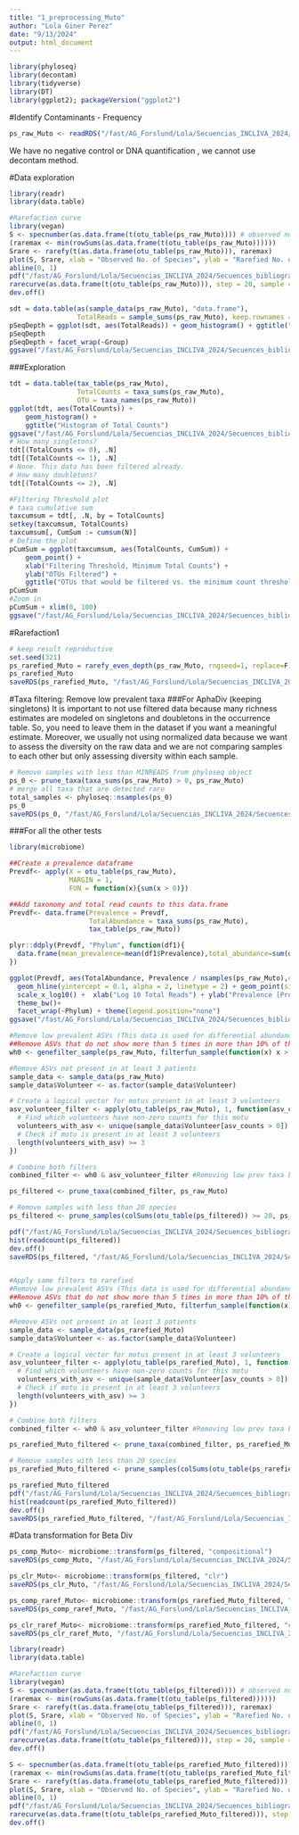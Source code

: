 ```yaml
---
title: "1_preprocessing_Muto"
author: "Lola Giner Perez"
date: "9/13/2024"
output: html_document
---
```


```r
library(phyloseq)
library(decontam)
library(tidyverse)
library(DT)
library(ggplot2); packageVersion("ggplot2")
```

#Identify Contaminants - Frequency
```r
ps_raw_Muto <- readRDS("/fast/AG_Forslund/Lola/Secuencias_INCLIVA_2024/Secuences_bibliography/Muto_analysis/outputs/ps_raw_Muto.Rds") 
```

We have no negative control or DNA quantification , we cannot use decontam method.

#Data exploration
```r
library(readr)
library(data.table)

#Rarefaction curve
library(vegan)
S <- specnumber(as.data.frame(t(otu_table(ps_raw_Muto)))) # observed number of species
(raremax <- min(rowSums(as.data.frame(t(otu_table(ps_raw_Muto))))))
Srare <- rarefy(t(as.data.frame(otu_table(ps_raw_Muto))), raremax)
plot(S, Srare, xlab = "Observed No. of Species", ylab = "Rarefied No. of Species")
abline(0, 1)
pdf("/fast/AG_Forslund/Lola/Secuencias_INCLIVA_2024/Secuences_bibliography/Muto_analysis/outputs/Figures/raref_curve.pdf")
rarecurve(as.data.frame(t(otu_table(ps_raw_Muto))), step = 20, sample = raremax, col = "black", cex = 0.6)
dev.off()
```

```r
sdt = data.table(as(sample_data(ps_raw_Muto), "data.frame"),
                 TotalReads = sample_sums(ps_raw_Muto), keep.rownames = TRUE)
pSeqDepth = ggplot(sdt, aes(TotalReads)) + geom_histogram() + ggtitle("Sequencing Depth")
pSeqDepth
pSeqDepth + facet_wrap(~Group)
ggsave("/fast/AG_Forslund/Lola/Secuencias_INCLIVA_2024/Secuences_bibliography/Muto_analysis/outputs/Figures/explore_data1.pdf")
```

###Exploration

```r
tdt = data.table(tax_table(ps_raw_Muto),
                 TotalCounts = taxa_sums(ps_raw_Muto),
                 OTU = taxa_names(ps_raw_Muto))
ggplot(tdt, aes(TotalCounts)) + 
    geom_histogram() + 
    ggtitle("Histogram of Total Counts")
ggsave("/fast/AG_Forslund/Lola/Secuencias_INCLIVA_2024/Secuences_bibliography/Muto_analysis/outputs/Figures/explore_data2.pdf")
# How many singletons?
tdt[(TotalCounts <= 0), .N]
tdt[(TotalCounts <= 1), .N]
# None. This data has been filtered already. 
# How many doubletons?
tdt[(TotalCounts <= 2), .N]

#Filtering Threshold plot
# taxa cumulative sum
taxcumsum = tdt[, .N, by = TotalCounts]
setkey(taxcumsum, TotalCounts)
taxcumsum[, CumSum := cumsum(N)]
# Define the plot
pCumSum = ggplot(taxcumsum, aes(TotalCounts, CumSum)) + 
    geom_point() +
    xlab("Filtering Threshold, Minimum Total Counts") +
    ylab("OTUs Filtered") +
    ggtitle("OTUs that would be filtered vs. the minimum count threshold")
pCumSum
#Zoom in
pCumSum + xlim(0, 100)
ggsave("/fast/AG_Forslund/Lola/Secuencias_INCLIVA_2024/Secuences_bibliography/Muto_analysis/outputs/Figures/explore_data3.pdf")
```

#Rarefaction1
```r
# keep result reproductive
set.seed(321)
ps_rarefied_Muto = rarefy_even_depth(ps_raw_Muto, rngseed=1, replace=F)
ps_rarefied_Muto
saveRDS(ps_rarefied_Muto, "/fast/AG_Forslund/Lola/Secuencias_INCLIVA_2024/Secuences_bibliography/Muto_analysis/outputs/ps_rarefied_Muto.Rds")
```


#Taxa filtering: Remove low prevalent taxa
###For AphaDiv (keeping singletons)
It is important to not use filtered data because many richness estimates are modeled on singletons and doubletons in the occurrence table. So, you need to leave them in the dataset if you want a meaningful estimate.
Moreover, we usually not using normalized data because we want to assess the diversity on the raw data and we are not comparing samples to each other but only assessing diversity within each sample.
```r
# Remove samples with less than MINREADS from phyloseq object
ps_0 <- prune_taxa(taxa_sums(ps_raw_Muto) > 0, ps_raw_Muto)
# merge all taxa that are detected rare
total_samples <- phyloseq::nsamples(ps_0)
ps_0
saveRDS(ps_0, "/fast/AG_Forslund/Lola/Secuencias_INCLIVA_2024/Secuences_bibliography/Muto_analysis/outputs/ps_0.Rds")
```

###For all the other tests
```r
library(microbiome)

##Create a prevalence dataframe 
Prevdf<- apply(X = otu_table(ps_raw_Muto),
               MARGIN = 1,
               FUN = function(x){sum(x > 0)})

##Add taxonomy and total read counts to this data.frame
Prevdf<- data.frame(Prevalence = Prevdf,
                    TotalAbundance = taxa_sums(ps_raw_Muto),
                    tax_table(ps_raw_Muto))

plyr::ddply(Prevdf, "Phylum", function(df1){
  data.frame(mean_prevalence=mean(df1$Prevalence),total_abundance=sum(df1$TotalAbundance,na.rm = T),stringsAsFactors = F)
})

ggplot(Prevdf, aes(TotalAbundance, Prevalence / nsamples(ps_raw_Muto),color=Phylum)) +
  geom_hline(yintercept = 0.1, alpha = 2, linetype = 2) + geom_point(size = 2, alpha = 0.7) +
  scale_x_log10() +  xlab("Log 10 Total Reads") + ylab("Prevalence [Prop. of Samples]") +
  theme_bw()+
  facet_wrap(~Phylum) + theme(legend.position="none")
ggsave("/fast/AG_Forslund/Lola/Secuencias_INCLIVA_2024/Secuences_bibliography/Muto_analysis/outputs/Figures/filter_data1.pdf")

#Remove low prevalent ASVs (This data is used for differential abundance analysis)
##Remove ASVs that do not show more than 5 times in more than 10% of the samples
wh0 <- genefilter_sample(ps_raw_Muto, filterfun_sample(function(x) x > 5), A=0.1*nsamples(ps_raw_Muto))

#Remove ASVs not present in at least 3 patients
sample_data <- sample_data(ps_raw_Muto)
sample_data$Volunteer <- as.factor(sample_data$Volunteer)

# Create a logical vector for motus present in at least 3 volunteers
asv_volunteer_filter <- apply(otu_table(ps_raw_Muto), 1, function(asv_counts) {
  # Find which volunteers have non-zero counts for this motu
  volunteers_with_asv <- unique(sample_data$Volunteer[asv_counts > 0])
  # Check if motu is present in at least 3 volunteers
  length(volunteers_with_asv) >= 3
})

# Combine both filters
combined_filter <- wh0 & asv_volunteer_filter #Removing low prev taxa by % and if not present in at least 3/6 volunteers

ps_filtered <- prune_taxa(combined_filter, ps_raw_Muto)

# Remove samples with less than 20 species
ps_filtered <- prune_samples(colSums(otu_table(ps_filtered)) >= 20, ps_filtered)

pdf("/fast/AG_Forslund/Lola/Secuencias_INCLIVA_2024/Secuences_bibliography/Muto_analysis/outputs/Figures/filter_data2.pdf")
hist(readcount(ps_filtered))
dev.off()
saveRDS(ps_filtered, "/fast/AG_Forslund/Lola/Secuencias_INCLIVA_2024/Secuences_bibliography/Muto_analysis/outputs/ps_filtered.Rds")


#Apply same filters to rarefied
#Remove low prevalent ASVs (This data is used for differential abundance analysis)
##Remove ASVs that do not show more than 5 times in more than 10% of the samples
wh0 <- genefilter_sample(ps_rarefied_Muto, filterfun_sample(function(x) x > 5), A=0.1*nsamples(ps_raw_Muto))

#Remove ASVs not present in at least 3 patients
sample_data <- sample_data(ps_rarefied_Muto)
sample_data$Volunteer <- as.factor(sample_data$Volunteer)

# Create a logical vector for motus present in at least 3 volunteers
asv_volunteer_filter <- apply(otu_table(ps_rarefied_Muto), 1, function(asv_counts) {
  # Find which volunteers have non-zero counts for this motu
  volunteers_with_asv <- unique(sample_data$Volunteer[asv_counts > 0])
  # Check if motu is present in at least 3 volunteers
  length(volunteers_with_asv) >= 3
})

# Combine both filters
combined_filter <- wh0 & asv_volunteer_filter #Removing low prev taxa by % and if not present in at least 3/19 volunteers

ps_rarefied_Muto_filtered <- prune_taxa(combined_filter, ps_rarefied_Muto)

# Remove samples with less than 20 species
ps_rarefied_Muto_filtered <- prune_samples(colSums(otu_table(ps_rarefied_Muto_filtered)) >= 20, ps_rarefied_Muto_filtered)

ps_rarefied_Muto_filtered
pdf("/fast/AG_Forslund/Lola/Secuencias_INCLIVA_2024/Secuences_bibliography/Muto_analysis/outputs/Figures/filter_data_raref.pdf")
hist(readcount(ps_rarefied_Muto_filtered))
dev.off()
saveRDS(ps_rarefied_Muto_filtered, "/fast/AG_Forslund/Lola/Secuencias_INCLIVA_2024/Secuences_bibliography/Muto_analysis/outputs/ps_rarefied_Muto_filtered.Rds")

```

#Data transformation for Beta Div
```r
ps_comp_Muto<- microbiome::transform(ps_filtered, "compositional")
saveRDS(ps_comp_Muto, "/fast/AG_Forslund/Lola/Secuencias_INCLIVA_2024/Secuences_bibliography/Muto_analysis/outputs/ps_comp_Muto.Rds")

ps_clr_Muto<- microbiome::transform(ps_filtered, "clr")
saveRDS(ps_clr_Muto, "/fast/AG_Forslund/Lola/Secuencias_INCLIVA_2024/Secuences_bibliography/Muto_analysis/outputs/ps_clr_Muto.Rds")

ps_comp_raref_Muto<- microbiome::transform(ps_rarefied_Muto_filtered, "compositional")
saveRDS(ps_comp_raref_Muto, "/fast/AG_Forslund/Lola/Secuencias_INCLIVA_2024/Secuences_bibliography/Muto_analysis/outputs/ps_comp_raref_Muto.Rds")

ps_clr_raref_Muto<- microbiome::transform(ps_rarefied_Muto_filtered, "clr")
saveRDS(ps_clr_raref_Muto, "/fast/AG_Forslund/Lola/Secuencias_INCLIVA_2024/Secuences_bibliography/Muto_analysis/outputs/ps_clr_raref_Muto.Rds")
```


```r
library(readr)
library(data.table)

#Rarefaction curve
library(vegan)
S <- specnumber(as.data.frame(t(otu_table(ps_filtered)))) # observed number of species
(raremax <- min(rowSums(as.data.frame(t(otu_table(ps_filtered))))))
Srare <- rarefy(t(as.data.frame(otu_table(ps_filtered))), raremax)
plot(S, Srare, xlab = "Observed No. of Species", ylab = "Rarefied No. of Species")
abline(0, 1)
pdf("/fast/AG_Forslund/Lola/Secuencias_INCLIVA_2024/Secuences_bibliography/Muto_analysis/outputs/Figures/raref_curve_filtered.pdf")
rarecurve(as.data.frame(t(otu_table(ps_filtered))), step = 20, sample = raremax, col = "black", cex = 0.6)
dev.off()

S <- specnumber(as.data.frame(t(otu_table(ps_rarefied_Muto_filtered)))) # observed number of species
(raremax <- min(rowSums(as.data.frame(t(otu_table(ps_rarefied_Muto_filtered))))))
Srare <- rarefy(t(as.data.frame(otu_table(ps_rarefied_Muto_filtered))), raremax)
plot(S, Srare, xlab = "Observed No. of Species", ylab = "Rarefied No. of Species")
abline(0, 1)
pdf("/fast/AG_Forslund/Lola/Secuencias_INCLIVA_2024/Secuences_bibliography/Muto_analysis/outputs/Figures/raref_curve_filtered_rarefied.pdf")
rarecurve(as.data.frame(t(otu_table(ps_rarefied_Muto_filtered))), step = 20, sample = raremax, col = "black", cex = 0.6)
dev.off()

```